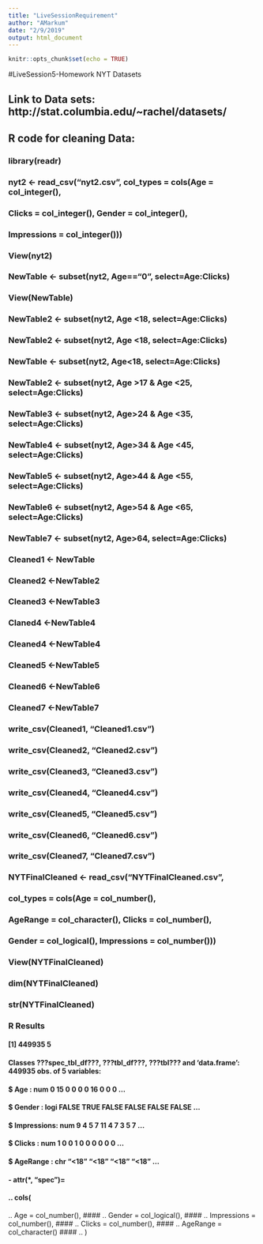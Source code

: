 ```yaml
---
title: "LiveSessionRequirement"
author: "AMarkum"
date: "2/9/2019"
output: html_document
---
```


```r
knitr::opts_chunk$set(echo = TRUE)
```

#LiveSession5-Homework NYT Datasets

## Link to Data sets: http://stat.columbia.edu/~rachel/datasets/

## R code for cleaning Data:

### library(readr)
### nyt2 <- read_csv("nyt2.csv", col_types = cols(Age = col_integer(),
### Clicks = col_integer(), Gender = col_integer(),
### Impressions = col_integer()))
### View(nyt2)
### NewTable <- subset(nyt2, Age=="0", select=Age:Clicks)
### View(NewTable)
### NewTable2 <- subset(nyt2, Age <18, select=Age:Clicks)
### NewTable2 <- subset(nyt2, Age <18, select=Age:Clicks)
### NewTable <- subset(nyt2, Age<18, select=Age:Clicks)
### NewTable2 <- subset(nyt2, Age >17 & Age <25, select=Age:Clicks)
### NewTable3 <- subset(nyt2, Age>24 & Age <35, select=Age:Clicks)
### NewTable4 <- subset(nyt2, Age>34 & Age <45, select=Age:Clicks)
### NewTable5 <- subset(nyt2, Age>44 & Age <55, select=Age:Clicks)
### NewTable6 <- subset(nyt2, Age>54 & Age <65, select=Age:Clicks)
### NewTable7 <- subset(nyt2, Age>64, select=Age:Clicks)
### Cleaned1 <- NewTable
### Cleaned2 <-NewTable2
### Cleaned3 <-NewTable3
### Claned4 <-NewTable4
### Cleaned4 <-NewTable4
### Cleaned5 <-NewTable5
### Cleaned6 <-NewTable6
### Cleaned7 <-NewTable7
### write_csv(Cleaned1, "Cleaned1.csv")
### write_csv(Cleaned2, "Cleaned2.csv")
### write_csv(Cleaned3, "Cleaned3.csv")
### write_csv(Cleaned4, "Cleaned4.csv")
### write_csv(Cleaned5, "Cleaned5.csv")
### write_csv(Cleaned6, "Cleaned6.csv")
### write_csv(Cleaned7, "Cleaned7.csv")
### NYTFinalCleaned <- read_csv("NYTFinalCleaned.csv",
### col_types = cols(Age = col_number(),
### AgeRange = col_character(), Clicks = col_number(),
### Gender = col_logical(), Impressions = col_number()))
### View(NYTFinalCleaned)
### dim(NYTFinalCleaned)
### str(NYTFinalCleaned)

### R Results

#### [1] 449935      5


#### Classes ???spec_tbl_df???, ???tbl_df???, ???tbl??? and 'data.frame':	449935 obs. of  5 variables:
####  $ Age        : num  0 15 0 0 0 0 16 0 0 0 ...
####  $ Gender     : logi  FALSE TRUE FALSE FALSE FALSE FALSE ...
####  $ Impressions: num  9 4 5 7 11 4 7 3 5 7 ...
####  $ Clicks     : num  1 0 0 1 0 0 0 0 0 0 ...
####  $ AgeRange   : chr  "<18" "<18" "<18" "<18" ...
####  - attr(*, "spec")=
####   .. cols(
  ..   Age = col_number(),
####   ..   Gender = col_logical(),
####   ..   Impressions = col_number(),
####   ..   Clicks = col_number(),
####   ..   AgeRange = col_character()
####   .. )
